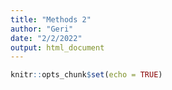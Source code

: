 ```yaml
---
title: "Methods 2"
author: "Geri"
date: "2/2/2022"
output: html_document
---
```


```r
knitr::opts_chunk$set(echo = TRUE)
```

